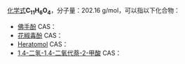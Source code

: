 {{DISPLAYTITLE:C<sub>11</sub>H<sub>6</sub>O<sub>4</sub>}}{{MolFormDisambigNav|C=11|H=6|O=4}}
[[化学式|化学式]]'''C<sub>11</sub>H<sub>6</sub>O<sub>4</sub>'''，分子量：202.16 g/mol，可以指以下化合物：
* [[佛手酚|佛手酚]] CAS：{{CAS|486-60-2}}
* [[花椒毒酚|花椒毒酚]] CAS：{{CAS|2009-24-7}}
* [[:d:Q27155418|Heratomol]] CAS：{{CAS|61265-07-4}}
* [[:d:Q27160091|1,4-二氢-1,4-二氧代萘-2-甲酸]] CAS：{{CAS|20962-84-9}}

{{Isomerdab}}